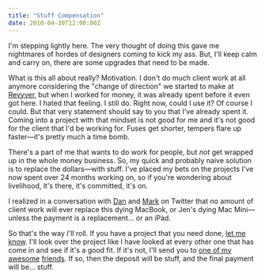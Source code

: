 ```yaml
---
title: "Stuff Compensation"
date: 2010-04-30T12:00:00Z
---
```


I'm stepping lightly here. The very thought of doing this gave me nightmares of hordes of designers coming to kick my ass. But, I'll keep calm and carry on, there are some upgrades that need to be made.

What is this all about really? Motivation. I don't do much client work at all anymore considering the "change of direction" we started to make at [Revyver][1], but when I worked for money, it was already spent before it even got here. I hated that feeling. I still do. Right now, could I use it? Of course I could. But that very statement should say to you that I've already spent it. Coming into a project with that mindset is not good for me and it's not good for the client that I'd be working for. Fuses get shorter, tempers flare up faster—it's pretty much a time bomb.

There's a part of me that wants to do work for people, but *not* get wrapped up in the whole money business. So, my quick and probably naive solution is to replace the dollars—with stuff. I've placed my bets on the projects I've now spent over 24 months working on, so if you're wondering about livelihood, it's there, it's committed, it's on.

I realized in a conversation with [Dan][2] and [Mark][3] on Twitter that no amount of client work will ever replace this dying MacBook, or Jen's dying Mac Mini—unless the payment is a replacement... or an iPad.

So that's the way *I'll* roll. If you have a project that you need done, [let me know][4]. I'll look over the project like I have looked at every other one that has come in and see if it's a good fit. If it's not, I'll send you to [one of my][5] [awesome][6] [friends][7]. If so, then the deposit will be stuff, and the final payment will be... stuff.

[1]: http://revyver.com/
[2]: http://twitter.com/danrubin/
[3]: http://markjardine.com/
[4]: mailto:bryan@revyver.com
[5]: http://blueflavor.com/
[6]: http://gregnewman.org/
[7]: http://komodomedia.com/
